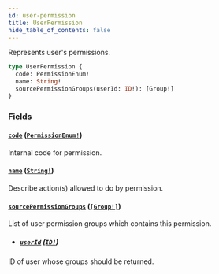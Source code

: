 ```yaml
---
id: user-permission
title: UserPermission
hide_table_of_contents: false
---
```


Represents user's permissions.

```graphql
type UserPermission {
  code: PermissionEnum!
  name: String!
  sourcePermissionGroups(userId: ID!): [Group!]
}
```

### Fields

#### [`code`](#) ([`PermissionEnum!`](../../../developer/api-reference/enums/permission-enum))

Internal code for permission.

#### [`name`](#) ([`String!`](../../../developer/api-reference/scalars/string))

Describe action(s) allowed to do by permission.

#### [`sourcePermissionGroups`](#) ([`[Group!]`](../../../developer/api-reference/objects/group))

List of user permission groups which contains this permission.

- ##### [`userId`](#) ([`ID!`](../../../developer/api-reference/scalars/id))

ID of user whose groups should be returned.
